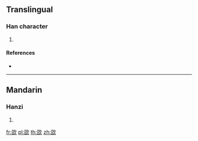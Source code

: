 ==Translingual==

===Han character===
{{Han char|rn=76|rad=欠|as=09|sn=13|four=|canj=SRNO,XSRNO|ids=⿰召欠}}

# {{defn|Han|sort=欠09}}

====References====
* {{Han ref|kx=0566.310|dkj=16038|dj=0955.210|hdz=32137.120|uh=6B29|ud=27433}}

----

==Mandarin==

===Hanzi===
{{cmn-hanzi|pin=[[chāo]] ([[chao1]])|wg=ch'ao<sup>1</sup>}}

# {{defn|lang=cmn|sort=欠09}}

[[fr:欩]]
[[pl:欩]]
[[th:欩]]
[[zh:欩]]